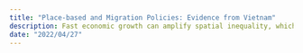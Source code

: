 ```yaml
---
title: "Place-based and Migration Policies: Evidence from Vietnam"
description: Fast economic growth can amplify spatial inequality, which can be mitigated by place-based or migration policies. Shall a government subsidize firms to enter or people to migrate out of poorer regions to increase welfare? What about a combination of them? I seek to answer these questions in the context of Vietnam. First, I document a pair of place-based and migration policies in the 2000s and show how they affect firms' locations. I then leverage the time-varying aspect of the place-based policy to estimate a structural parameter of a dynamic model with forward-looking firms and households.
date: "2022/04/27"
---
```

